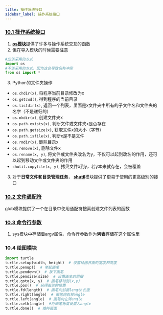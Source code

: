 ```yaml
---
title: 操作系统接口
sidebar_label: 操作系统接口
---
```


### [10.1 操作系统接口](https://docs.python.org/zh-cn/3/tutorial/stdlib.html#operating-system-interface)
1. [**os模块**](https://docs.python.org/zh-cn/3/library/os.html#)提供了许多与操作系统交互的函数
2. 但在导入模块的时候需要注意
```python
#应该采用的方式
import os
#不该采用的方式，因为这会导致名称冲突
from os import *
```
3. Python的文件夹操作
+ `os.chdir(x)`, 将程序当前目录修改为x
+ `os.getcwd()`, 得到程序的当前目录
+ `os.listdir(x)`, 返回一个列表，里面是x文件夹中所有的子文件名和文件夹的名字（不是递归的）
+ `os.mkdir(x)`, 创建文件夹x
+ `os.path.exists(x)`, 判断文件或文件夹x是否存在
+ `os.path.getsize(x)`, 获取文件x的大小（字节）
+ `os.path.isfile(x)`, 判断x是不是文件
+ `os.rmdir(x)`, 删除目录x
+ `os.remove(x)`, 删除文件x
+ `os.rename(x, y)`, 将文件或文件夹改名为y，不仅可以起到改名的作用，还可以起到移动文件或文件夹的作用
+ `shutil.copyfile(x, y)`, 拷贝文件x到y，若y本来就存在，会被覆盖

3. 对于**日常文件和目录管理任务**， [**shutil**](https://docs.python.org/zh-cn/3/library/shutil.html#module-shutil)模块提供了更易于使用的更高级别的接口

### [10.2 文件通配符](https://docs.python.org/zh-cn/3/tutorial/stdlib.html#file-wildcards)
glob模块提供了一个在目录中使用通配符搜索创建文件列表的函数

### [10.3 命令行参数](https://docs.python.org/zh-cn/3/tutorial/stdlib.html#command-line-arguments)
1. sys模块中存储着argv属性，命令行参数作为**列表**存储在这个属性里

### 10.4 绘图模块
```python
import turtle
turtle.setup(width, height)  # 设置绘图界面的宽度和高度
turtle.penup()  # 举起画笔
turtle.pendown()  # 放下画笔
turtle.pensize(size)  # 设置画笔的粗细
turtle.goto(x, y)  # 画笔移动到(x,y)
turtle.pos()  # 获得画笔的位置
turtle.fd(length)  # 画笔向前画length长度
turtle.right(angle)  # 画笔向右转angle
turtle.left(angle)  # 画笔向左转angle
turtle.seth(angle)  #将画笔角度设置为angle
turtle.done()  # 维持画面
```
